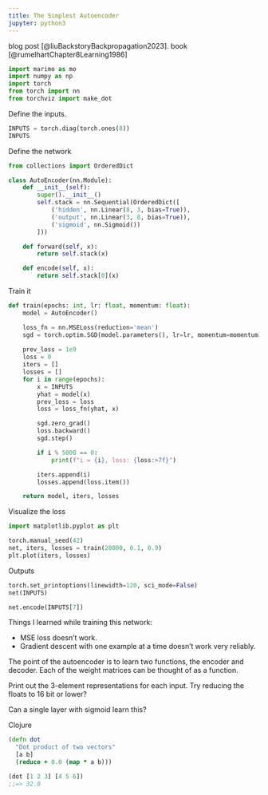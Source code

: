 ```yaml
---
title: The Simplest Autoencoder
jupyter: python3
---
```


blog post [@liuBackstoryBackpropagation2023].
book [@rumelhartChapter8Learning1986]

```python
import marimo as mo
import numpy as np
import torch
from torch import nn
from torchviz import make_dot
```

Define the inputs.

```python
INPUTS = torch.diag(torch.ones(8))
INPUTS
```

Define the network

```python
from collections import OrderedDict

class AutoEncoder(nn.Module):
    def __init__(self):
        super().__init__()
        self.stack = nn.Sequential(OrderedDict([
            ('hidden', nn.Linear(8, 3, bias=True)),
            ('output', nn.Linear(3, 8, bias=True)),
            ('sigmoid', nn.Sigmoid())
        ]))

    def forward(self, x):
        return self.stack(x)

    def encode(self, x):
        return self.stack[0](x)
```

Train it

```python
def train(epochs: int, lr: float, momentum: float):
    model = AutoEncoder()

    loss_fn = nn.MSELoss(reduction='mean')
    sgd = torch.optim.SGD(model.parameters(), lr=lr, momentum=momentum)
    
    prev_loss = 1e9
    loss = 0
    iters = []
    losses = []
    for i in range(epochs):
        x = INPUTS
        yhat = model(x)
        prev_loss = loss
        loss = loss_fn(yhat, x)

        sgd.zero_grad()
        loss.backward()
        sgd.step()

        if i % 5000 == 0:
            print(f"i = {i}, loss: {loss:>7f}")

        iters.append(i)
        losses.append(loss.item())

    return model, iters, losses
```

Visualize the loss

```python
import matplotlib.pyplot as plt

torch.manual_seed(42)
net, iters, losses = train(20000, 0.1, 0.9)
plt.plot(iters, losses)
```

Outputs

```python
torch.set_printoptions(linewidth=120, sci_mode=False)
net(INPUTS)
```

```python
net.encode(INPUTS[7])
```


Things I learned while training this network:

- MSE loss doesn't work.
- Gradient descent with one example at a time doesn't work very reliably.

The point of the autoencoder is to learn two functions, the encoder and decoder.
Each of the weight matrices can be thought of as a function.

Print out the 3-element representations for each input.
Try reducing the floats to 16 bit or lower?

Can a single layer with sigmoid learn this?

Clojure

```clojure
(defn dot
  "Dot product of two vectors"
  [a b]
  (reduce + 0.0 (map * a b)))

(dot [1 2 3] [4 5 6])
;;=> 32.0
```
